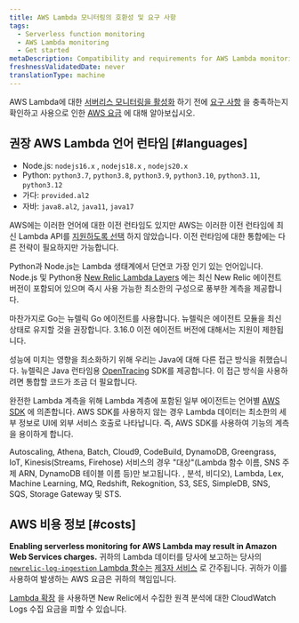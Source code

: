 ```yaml
---
title: AWS Lambda 모니터링의 호환성 및 요구 사항
tags:
  - Serverless function monitoring
  - AWS Lambda monitoring
  - Get started
metaDescription: Compatibility and requirements for AWS Lambda monitoring with New Relic.
freshnessValidatedDate: never
translationType: machine
---
```


AWS Lambda에 대한 [서버리스 모니터링을 활성화](/docs/serverless-function-monitoring/aws-lambda-monitoring/enable-lambda-monitoring) 하기 전에 [요구 사항](#languages) 을 충족하는지 확인하고 사용으로 인한 [AWS 요금](#costs) 에 대해 알아보십시오.

## 권장 AWS Lambda 언어 런타임 [#languages]

* Node.js: `nodejs16.x` , `nodejs18.x` , `nodejs20.x`
* Python: `python3.7`, `python3.8`, `python3.9`, `python3.10`, `python3.11`, `python3.12`
* 가다: `provided.al2`
* 자바: `java8.al2`, `java11`, `java17`

AWS에는 이러한 언어에 대한 이전 런타임도 있지만 AWS는 이러한 이전 런타임에 최신 Lambda API를 [지원하도록 선택](https://docs.aws.amazon.com/lambda/latest/dg/lambda-runtimes.html) 하지 않았습니다. 이전 런타임에 대한 통합에는 다른 전략이 필요하지만 가능합니다.

Python과 Node.js는 Lambda 생태계에서 단연코 가장 인기 있는 언어입니다. Node.js 및 Python용 [New Relic Lambda Layers](https://layers.newrelic-external.com/) 에는 최신 New Relic 에이전트 버전이 포함되어 있으며 즉시 사용 가능한 최소한의 구성으로 풍부한 계측을 제공합니다.

마찬가지로 Go는 뉴렐릭 Go 에이전트를 사용합니다. 뉴렐릭은 에이전트 모듈을 최신 상태로 유지할 것을 권장합니다. 3.16.0 이전 에이전트 버전에 대해서는 지원이 제한됩니다.

성능에 미치는 영향을 최소화하기 위해 우리는 Java에 대해 다른 접근 방식을 취했습니다. 뉴렐릭은 Java 런타임용 [OpenTracing](https://opentracing.io/) SDK를 제공합니다. 이 접근 방식을 사용하려면 통합할 코드가 조금 더 필요합니다.

완전한 Lambda 계측을 위해 Lambda 계층에 포함된 일부 에이전트는 언어별 [AWS SDK](https://aws.amazon.com/tools/#sdk) 에 의존합니다. AWS SDK를 사용하지 않는 경우 Lambda 데이터는 최소한의 세부 정보로 UI에 외부 서비스 호출로 나타납니다. 즉, AWS SDK를 사용하여 기능의 계측을 용이하게 합니다.

Autoscaling, Athena, Batch, Cloud9, CodeBuild, DynamoDB, Greengrass, IoT, Kinesis(Streams, Firehose) 서비스의 경우 "대상"(Lambda 함수 이름, SNS 주제 ARN, DynamoDB 테이블 이름 등)만 보고됩니다. , 분석, 비디오), Lambda, Lex, Machine Learning, MQ, Redshift, Rekognition, S3, SES, SimpleDB, SNS, SQS, Storage Gateway 및 STS.

## AWS 비용 정보 [#costs]

<DoNotTranslate>**Enabling serverless monitoring for AWS Lambda may result in Amazon Web Services charges.**</DoNotTranslate> 귀하의 Lambda 데이터를 당사에 보고하는 당사의 [`newrelic-log-ingestion` Lambda 함수는](/docs/install-enable-new-relics-monitoring-aws-lambda#manual-nr-lambda) [제3자 서비스](/docs/licenses/license-information/acceptable-use-policy/acceptable-use-policy) 로 간주됩니다. 귀하가 이를 사용하여 발생하는 AWS 요금은 귀하의 책임입니다.

[Lambda 확장](https://github.com/newrelic/newrelic-lambda-extension) 을 사용하면 New Relic에서 수집한 원격 분석에 대한 CloudWatch Logs 수집 요금을 피할 수 있습니다.